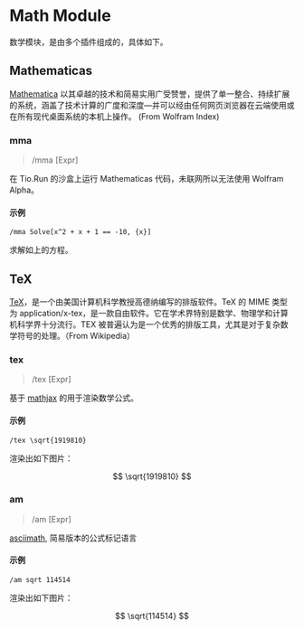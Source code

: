 # Math Module

数学模块，是由多个插件组成的，具体如下。

## Mathematicas

[Mathematica](https://www.wolfram.com/mathematica/) 以其卓越的技术和简易实用广受赞誉，提供了单一整合、持续扩展的系统，涵盖了技术计算的广度和深度—并可以经由任何网页浏览器在云端使用或在所有现代桌面系统的本机上操作。
(From Wolfram Index)

### mma

> /mma [Expr]

在 Tio.Run 的沙盒上运行 Mathematicas 代码，未联网所以无法使用 Wolfram Alpha。

#### 示例
```
/mma Solve[x^2 + x + 1 == -10, {x}]
```

求解如上的方程。


## TeX

[TeX](https://en.wikipedia.org/wiki/TeX)，是一个由美国计算机科学教授高德纳编写的排版软件。TeX 的 MIME 类型为 application/x-tex，是一款自由软件。它在学术界特别是数学、物理学和计算机科学界十分流行。TEX 被普遍认为是一个优秀的排版工具，尤其是对于复杂数学符号的处理。（From Wikipedia）

### tex

> /tex [Expr]

基于 [mathjax](http://mathjax.org/) 的用于渲染数学公式。

#### 示例
```
/tex \sqrt{1919810}
```

渲染出如下图片：

$$
\sqrt{1919810}
$$

### am

> /am [Expr]

[asciimath](https://zmx0142857.gitee.io/note/#math/example/asciimath), 简易版本的公式标记语言

#### 示例
```
/am sqrt 114514
```

渲染出如下图片：

$$
\sqrt{114514}
$$